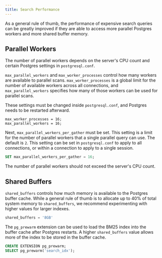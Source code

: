 ```yaml
---
title: Search Performance
---
```


As a general rule of thumb, the performance of expensive search queries can be greatly improved
if they are able to access more parallel Postgres workers and more shared buffer memory.

## Parallel Workers

The number of parallel workers depends on the server's CPU count and certain
Postgres settings in `postgresql.conf`.

`max_parallel_workers` and `max_worker_processes` control how many workers are available to parallel scans.
`max_worker_processes` is a global limit for the number of available workers across all connections, and
`max_parallel_workers` specifies how many of those workers can be used for parallel scans.

These settings must be changed inside `postgresql.conf`, and Postgres needs to be restarted afterward.

```init postgresql.conf
max_worker_processes = 16;
max_parallel_workers = 16;
```

Next, `max_parallel_workers_per_gather` must be set. This setting is a limit for the number of parallel workers that a single parallel query can use. The default is `2`.
This setting can be set in `postgresql.conf` to apply to all connections, or within a connection to apply to a single
session.

```sql
SET max_parallel_workers_per_gather = 16;
```

The number of parallel workers should not exceed the server's CPU count.

## Shared Buffers

`shared_buffers` controls how much memory is available to the Postgres buffer cache. While a general rule of thumb is to allocate up to 40% of total system memory to `shared_buffers`,
we recommend experimenting with higher values for larger indexes.

```sql postgresql.conf
shared_buffers = '8GB'
```

The `pg_prewarm` extension can be used to load the BM25 index into the buffer cache after Postgres restarts. A higher `shared_buffers` value allows more of the index to be
stored in the buffer cache.

```sql
CREATE EXTENSION pg_prewarm;
SELECT pg_prewarm('search_idx');
```

